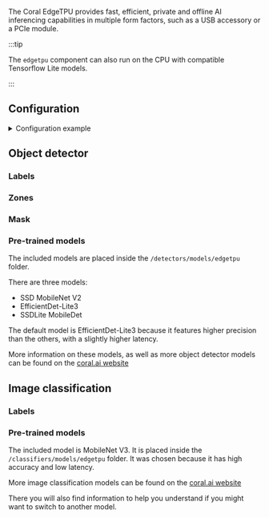 
<ComponentHeader meta={ComponentMetadata} />

The Coral EdgeTPU provides fast, efficient, private and offline AI inferencing capabilities in multiple form factors, such as a USB accessory or a PCIe module.

:::tip

The `edgetpu` component can also run on the CPU with compatible Tensorflow Lite models.

:::

## Configuration

<details>
  <summary>Configuration example</summary>

```yaml
edgetpu:
  object_detector:
    cameras:
      camera_one:
        fps: 1
        labels:
          - label: person
            confidence: 0.8
      camera_two:
        fps: 1
        scan_on_motion_only: false
        labels:
          - label: dog
            confidence: 0.8
            trigger_recorder: false
  image_classification:
    device: cpu
    cameras:
      camera_two:
    labels:
      - dog
```

</details>

<ComponentConfiguration meta={ComponentMetadata} config={config} />

## Object detector

<ObjectDetector />

### Labels

<ObjectDetectorLabels label_path="/detectors/models/darknet/coco.names" />

### Zones

<ObjectDetectorZones />

### Mask

<ObjectDetectorMask />

### Pre-trained models

The included models are placed inside the `/detectors/models/edgetpu` folder.

There are three models:

- SSD MobileNet V2
- EfficientDet-Lite3
- SSDLite MobileDet

The default model is EfficientDet-Lite3 because it features higher precision than the others, with a slightly higher latency.

More information on these models, as well as more object detector models can be found on the [coral.ai website](https://coral.ai/models/object-detection/)

## Image classification

<ImageClassification />

### Labels

<ImageClassificationLabels />

### Pre-trained models

The included model is MobileNet V3.
It is placed inside the `/classifiers/models/edgetpu` folder.
It was chosen because it has high accuracy and low latency.

More image classification models can be found on the [coral.ai website](https://coral.ai/models/image-classification/)

There you will also find information to help you understand if you might want to switch to another model.

